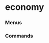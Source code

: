# economy


### Menus
<ul className='grid grid-cols-1 md:grid-cols-2 lg:grid-cols-3 xl:grid-cols-4 gap-4 -ml-6'>
<ReferenceCard
    title="gdp"
    description="nominal, forecast, real"
    url="economy/gdp"
/>
</ul>

### Commands
<ul className='grid grid-cols-1 md:grid-cols-2 lg:grid-cols-3 xl:grid-cols-4 gap-4 -ml-6'>
<ReferenceCard
    title="calendar"
    description="Economic Calendar."
    url="economy/calendar"
    command
/><ReferenceCard
    title="fred_series"
    description="Get data by series ID from FRED."
    url="economy/fred_series"
    command
/><ReferenceCard
    title="risk_premium"
    description="Historical Market Risk Premium."
    url="economy/risk_premium"
    command
/><ReferenceCard
    title="fred_search"
    description="Search for FRED series or economic releases by ID or fuzzy query. This does not return the..."
    url="economy/fred_search"
    command
/><ReferenceCard
    title="cpi"
    description="Consumer Price Index (CPI) Data."
    url="economy/cpi"
    command
/>
</ul>

